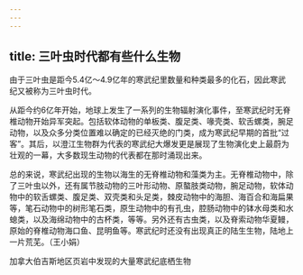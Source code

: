 ```yaml
---
---
---
```

title: 三叶虫时代都有些什么生物
---




由于三叶虫是距今5.4亿～4.9亿年的寒武纪里数量和种类最多的化石，因此寒武纪又被称为三叶虫时代。

从距今约6亿年开始，地球上发生了一系列的生物辐射演化事件，至寒武纪时无脊椎动物开始异军突起。包括软体动物的单板类、腹足类、喙壳类、软舌螺类，腕足动物，以及众多分类位置难以确定的已经灭绝的门类，成为寒武纪早期的首批“过客”。其后，以澄江生物群为代表的寒武纪大爆发更是展现了生物演化史上最蔚为壮观的一幕，大多数现生动物的代表都在那时涌现出来。

总的来说，寒武纪出现的生物以海生的无脊椎动物和藻类为主。无脊椎动物中，除了三叶虫以外，还有属节肢动物的三叶形动物、原螯肢类动物，腕足动物，软体动物中的软舌螺类、腹足类、双壳类和头足类，棘皮动物中的海胆、海百合和海扁果等，笔石动物中的树形笔石类，原生动物中的有孔虫，腔肠动物中的钵水母类和水螅类，以及海绵动物中的古杯类，等等。另外还有古虫类，以及脊索动物华夏鳗，原始的脊椎动物海口鱼、昆明鱼等。寒武纪时还没有出现真正的陆生生物，陆地上一片荒芜。（王小娟）

加拿大伯吉斯地区页岩中发现的大量寒武纪底栖生物